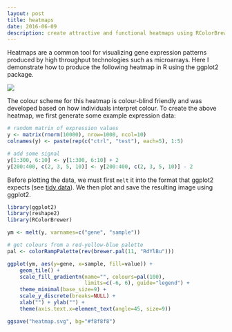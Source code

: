 ```yaml
---
layout: post
title: heatmaps
date: 2016-06-09
description: create attractive and functional heatmaps using RColorBrewer and ggplot2
---
```


Heatmaps are a common tool for visualizing gene expression patterns produced by
high throughput technologies such as microarrays. Here I demonstrate how to 
produce the following heatmap in R using the ggplot2 package.

<img src="/img/heatmap_500.png" srcset="/img/heatmap_500.png 500w, /img/heatmap_1000.png 1000w, /img/heatmap_2000.png 2000w" class="ImageBorder ImageResponsive">


The colour scheme for this heatmap is colour-blind friendly and was developed 
based on how individuals interpret colour. To create the above heatmap, we first
generate some example expression data:

```r
# random matrix of expression values
y <- matrix(rnorm(10000), nrow=1000, ncol=10)
colnames(y) <- paste(rep(c("ctrl", "test"), each=5), 1:5)

# add some signal
y[1:300, 6:10] <- y[1:300, 6:10] + 2
y[200:400, c(2, 3, 5, 10)] <- y[200:400, c(2, 3, 5, 10)] - 2
```

Before plotting the data, we must first `melt` it into the format that ggplot2 
expects (see <a href="http://vita.had.co.nz/papers/tidy-data.pdf" target="blank">tidy data</a>). We then plot and save the resulting image using ggplot2.

```r
library(ggplot2)
library(reshape2)
library(RColorBrewer)

ym <- melt(y, varnames=c("gene", "sample"))

# get colours from a red-yellow-blue palette
pal <- colorRampPalette(rev(brewer.pal(11, "RdYlBu")))

ggplot(ym, aes(y=gene, x=sample, fill=value)) +
    geom_tile() + 
    scale_fill_gradientn(name="", colours=pal(100), 
                         limits=c(-6, 6), guide="legend") + 
    theme_minimal(base_size=9) + 
    scale_y_discrete(breaks=NULL) +
    xlab("") + ylab("") +
    theme(axis.text.x=element_text(angle=45, size=9))

ggsave("heatmap.svg", bg="#f8f8f8")
```